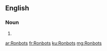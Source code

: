==English==

===Noun===
{{head|en|noun plural form}}

# {{plural of|Ronbot|lang=en}}

[[ar:Ronbots]]
[[fr:Ronbots]]
[[ku:Ronbots]]
[[mg:Ronbots]]